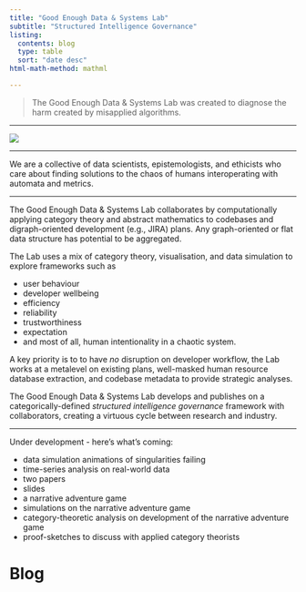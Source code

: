 ```yaml
---
title: "Good Enough Data & Systems Lab"
subtitle: "Structured Intelligence Governance"
listing: 
  contents: blog
  type: table
  sort: "date desc"
html-math-method: mathml

---
```


> The Good Enough Data & Systems Lab was created to diagnose the harm created by misapplied algorithms.

---

![](good-enough-logo.png)

---

We are a collective of data scientists, epistemologists, and ethicists who care about finding solutions to the chaos of humans interoperating with automata and metrics. 

---

The Good Enough Data & Systems Lab collaborates by computationally applying category theory and abstract mathematics to codebases and digraph-oriented development (e.g., JIRA) plans. Any graph-oriented or flat data structure has potential to be aggregated.


The Lab uses a mix of category theory, visualisation, and data simulation to explore frameworks such as  

- user behaviour
- developer wellbeing
- efficiency
- reliability
- trustworthiness
- expectation
- and most of all, human intentionality in a chaotic system.

A key priority is to to have *no* disruption on developer workflow, the Lab works at a metalevel on existing plans, well-masked human resource database extraction, and codebase metadata to provide strategic analyses.

The Good Enough Data & Systems Lab develops and publishes on a categorically-defined *structured intelligence governance* framework with collaborators, creating a virtuous cycle between research and industry. 

---

Under development - here's what's coming:

- data simulation animations of singularities failing
- time-series analysis on real-world data
- two papers
- slides
- a narrative adventure game 
- simulations on the narrative adventure game
- category-theoretic analysis on development of the narrative adventure game
- proof-sketches to discuss with applied category theorists

# Blog

